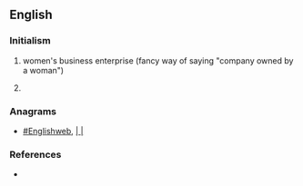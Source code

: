 ==English==

===Initialism===
{{rfc-header|Initialism}}
{{en-initialism}}

# women's business enterprise (fancy way of saying "company owned by a woman")
# {{label|en|software}} {{initialism of|[[Web]]-[[based]] [[engineering|Engineering]]|lang=en}}

===Anagrams===
* [[#Englishweb]], [[Web#English| | | ]]

===References===
* {{pedia|WBE}}